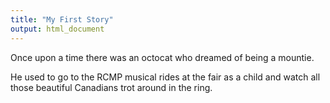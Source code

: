 ```yaml
---
title: "My First Story"
output: html_document
---
```


Once upon a time there was an octocat who dreamed of being a mountie.

He used to go to the RCMP musical rides at the fair as a child and watch all those beautiful Canadians trot around in the ring.